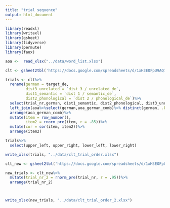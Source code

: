 ```yaml
---
title: "trial sequence"
output: html_document
---
```


```r
library(readxl)
library(writexl)
library(gsheet)
library(tidyverse)
library(permute)
library(faux)
```

```r
aoa <-  read_xlsx("../data/word_list.xlsx")

clt <- gsheet2tbl('https://docs.google.com/spreadsheets/d/1xH3EOFpU9AQ7z9MtwQpnkjhbJOm8KyqV9SvZzdpezhw/edit#gid=469786312')
```

```r
trials <- clt%>%
  rename(german = target_de,
         dist3_unrelated = `dist 3 / unrelated_de`,
         dist1_semantic = `dist 1 / semantic_de`,
         dist2_phonological = `dist 2 / phonological_de`)%>%
  select(trial_nr,german, dist1_semantic, dist2_phonological, dist3_unrelated, upper_left, upper_right, lower_left, lower_right)%>%
  left_join(aoa%>%select(german,aoa_german_comb)%>% distinct(german, .keep_all = TRUE))%>%
  arrange(aoa_german_comb)%>%
  mutate(item = row_number(), 
         item2 = rnorm_pre(item, r = .85))%>%
  mutate(cor = cor(item, item2))%>%
  arrange(item2)

trials%>%
  select(upper_left, upper_right, lower_left, lower_right)

write_xlsx(trials, "../data/clt_trial_order.xlsx")
```

```r
clt_new <- gsheet2tbl('https://docs.google.com/spreadsheets/d/1xH3EOFpU9AQ7z9MtwQpnkjhbJOm8KyqV9SvZzdpezhw/edit#gid=1189855701')
```

```r
new_trials <- clt_new%>%
  mutate(trial_nr_2 = rnorm_pre(trial_nr, r = .95))%>%
  arrange(trial_nr_2)



write_xlsx(new_trials, "../data/clt_trial_order_2.xlsx")
```


